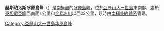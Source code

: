 {{coord|71|31|S|69|21|W|source:GNIS|display=title}}

'''赫斯珀洛斯冰原島峰'''（{{lang-en|Hesperus Nunatak}}）是[[南極洲|南極洲]]的[[冰原島峰|冰原島峰]]，位於[[亞歷山大一世島|亞歷山大一世島]]東南部，處於[[泰坦尼亞峰|泰坦尼亞峰]]西南面4公里和[[金星冰川|金星冰川]]以西33公里，現時由[[南極條約體系|南極條約體系]]管理。

{{DEFAULTSORT:Hesperus Nunatak}}
[[Category:亞歷山大一世島冰原島峰|Category:亞歷山大一世島冰原島峰]]


{{AlexanderIsland-geo-stub}}